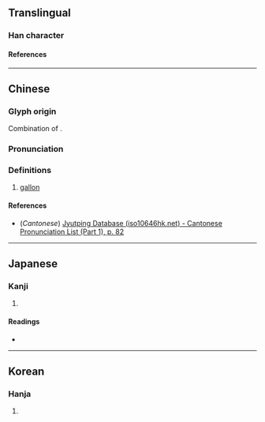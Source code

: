 {{character info}}
==Translingual==

===Han character===
{{Han char|rn=30|rad=口|as=10|sn=13|four=|canj=KROMB|ids=⿱加侖}}

====References====
{{Han ref|kx=0204.111|dkj=04136|hdz=10379.031|uh=55E7}}

----

==Chinese==
{{zh-forms}}

===Glyph origin===
Combination of {{zh-l|*加侖}}.

===Pronunciation===
{{zh-pron
|m=jiālún
|c=gaa1 leon4
|mc=y
|oc=y
|ma=
|cat=n
}}

===Definitions===
{{zh-hanzi}}

# {{lb|zh|obsolete|abbreviation}} [[gallon]]

====References====
* (''Cantonese'') [http://www.iso10646hk.net/jp/document/download.jsp Jyutping Database (iso10646hk.net) - Cantonese Pronunciation List (Part 1), p. 82]

----

==Japanese==

===Kanji===
{{ja-kanji|grade=|rs=口10}}

# {{rfdef|ja|sort=口10}}

====Readings====
* {{ja-readings|on=|kun=がろん}}

----

==Korean==

===Hanja===
{{ko-hanja|륜}}

# {{rfdef|ko|sort=口10}}
